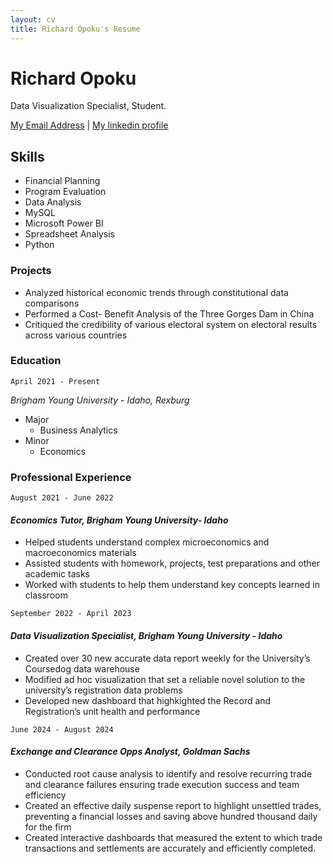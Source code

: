 ```yaml
---
layout: cv
title: Richard Opoku's Resume
---
```

# Richard Opoku
Data Visualization Specialist, Student.

<div id="webaddress">
<a href="richardopokumcconkie@gmail.com">My Email Address</a>
| <a href="http://www.linkedin.com/in/richardopoku0">My linkedin profile</a>
</div>

## Skills



- Financial Planning
- Program Evaluation
- Data Analysis
- MySQL
- Microsoft Power BI
- Spreadsheet Analysis
- Python



### Projects

- Analyzed historical economic trends through constitutional data comparisons
- Performed a Cost- Benefit Analysis of the Three Gorges Dam in China
- Critiqued the credibility of various electoral system on electoral results across various countries
 


### Education


`April 2021 - Present`

*Brigham Young University - Idaho, Rexburg*

- Major
  - Business Analytics
    
- Minor
  - Economics
   








### Professional Experience

`August 2021 - June 2022`

#### ***Economics Tutor, Brigham Young University- Idaho***
 - Helped students understand complex microeconomics and macroeconomics materials
 - Assisted students with homework, projects, test preparations and other academic tasks
 - Worked with students to help them understand key concepts learned in classroom

`September 2022 - April 2023`

#### ***Data Visualization Specialist, Brigham Young University - Idaho***
  - Created over 30 new accurate data report weekly for the University's Coursedog data warehouse
  - Modified ad hoc visualization that set a reliable novel solution to the university's registration data problems
  - Developed new dashboard that highkighted the Record and Registration's unit health and performance

  `June 2024 - August 2024`
    
#### ***Exchange and Clearance Opps Analyst, Goldman Sachs***
  - Conducted root cause analysis to identify and resolve recurring trade and clearance failures ensuring trade execution success and team efficiency
  - Created an effective daily suspense report to highlight unsettled trades, preventing a financial losses and saving above hundred thousand daily for the firm
  - Created interactive dashboards that measured the extent to which trade transactions and settlements are accurately and efficiently completed. 
  







<!-- ### Footer

Last updated: May 2013 -->